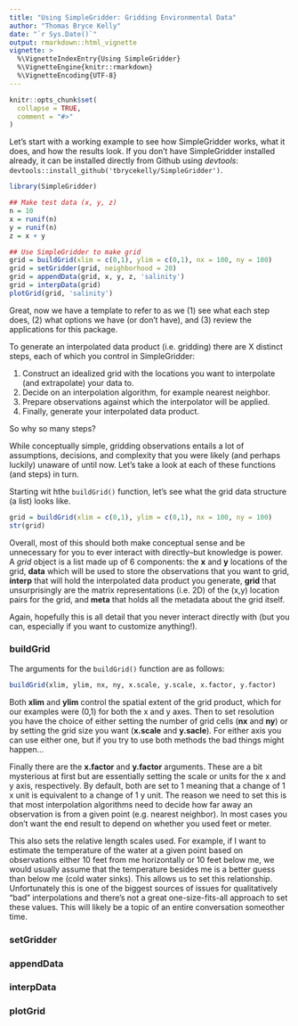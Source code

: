 ```yaml
---
title: "Using SimpleGridder: Gridding Environmental Data"
author: "Thomas Bryce Kelly"
date: "`r Sys.Date()`"
output: rmarkdown::html_vignette
vignette: >
  %\VignetteIndexEntry{Using SimpleGridder}
  %\VignetteEngine{knitr::rmarkdown}
  %\VignetteEncoding{UTF-8}
---
```


```r
knitr::opts_chunk$set(
  collapse = TRUE,
  comment = "#>"
)
```

Let's start with a working example to see how SimpleGridder works, what it does, and how the results look. If you don't have SimpleGridder installed already, it can be installed directly from Github using _devtools_: `devtools::install_github('tbrycekelly/SimpleGridder')`. 

```r
library(SimpleGridder)

## Make test data (x, y, z)
n = 10
x = runif(n)
y = runif(n)
z = x + y

## Use SimpleGridder to make grid
grid = buildGrid(xlim = c(0,1), ylim = c(0,1), nx = 100, ny = 100)
grid = setGridder(grid, neighborhood = 20)
grid = appendData(grid, x, y, z, 'salinity')
grid = interpData(grid)
plotGrid(grid, 'salinity')
```

Great, now we have a template to refer to as we (1) see what each step does, (2) what options we have (or don't have), and (3) review the applications for this package.

To generate an interpolated data product (i.e. gridding) there are X distinct steps, each of which you control in SimpleGridder:

1. Construct an idealized grid with the locations you want to interpolate (and extrapolate) your data to. 
2. Decide on an interpolation algorithm, for example nearest neighbor.
3. Prepare observations against which the interpolator will be applied.
4. Finally, generate your interpolated data product.

So why so many steps?

While conceptually simple, gridding observations entails a lot of assumptions, decisions, and complexity that you were likely (and perhaps luckily) unaware of until now. Let's take a look at each of these functions (and steps) in turn.

Starting wit hthe `buildGrid()` function, let's see what the grid data structure (a list) looks like. 
```r
grid = buildGrid(xlim = c(0,1), ylim = c(0,1), nx = 100, ny = 100)
str(grid)
```
Overall, most of this should both make conceptual sense and be unnecessary for you to ever interact with directly--but knowledge is power. A _grid_ object is a list made up of 6 components: the __x__ and __y__ locations of the grid, __data__ which will be used to store the observations that you want to grid, __interp__ that will hold the interpolated data product you generate, __grid__ that unsurprisingly are the matrix representations (i.e. 2D) of the (x,y) location pairs for the grid, and __meta__ that holds all the metadata about the grid itself.

Again, hopefully this is all detail that you never interact directly with (but you can, especially if you want to customize anything!).

### buildGrid
The arguments for the `buildGrid()` function are as follows:

```r
buildGrid(xlim, ylim, nx, ny, x.scale, y.scale, x.factor, y.factor)
```

Both __xlim__ and __ylim__ control the spatial extent of the grid product, which for our examples were (0,1) for both the x and y axes. Then to set resolution you have the choice of either setting the number of grid cells (__nx__ and __ny__) or by setting the grid size you want (__x.scale__ and __y.sacle__). For either axis you can use either one, but if you try to use both methods the bad things might happen...

Finally there are the __x.factor__ and __y.factor__ arguments. These are a bit mysterious at first but are essentially setting the scale or units for the x and y axis, respectively. By default, both are set to 1 meaning that a change of 1 x unit is equivalent to a change of 1 y unit. The reason we need to set this is that most interpolation algorithms need to decide how far away an observation is from a given point (e.g. nearest neighbor). In most cases you don't want the end result to depend on whether you used feet or meter.

This also sets the relative length scales used. For example, if I want to estimate the temperature of the water at a given point based on observations either 10 feet from me horizontally or 10 feet below me, we would usually assume that the temperature besides me is a better guess than below me (cold water sinks). This allows us to set this relationship. Unfortunately this is one of the biggest sources of issues for qualitatively "bad" interpolations and there's not a great one-size-fits-all approach to set these values. This will likely be a topic of an entire conversation someother time.

### setGridder


### appendData


### interpData


### plotGrid
